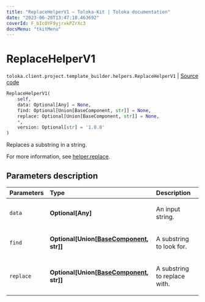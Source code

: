 ```yaml
---
title: "ReplaceHelperV1 — Toloka-Kit | Toloka documentation"
date: "2023-06-20T13:47:10.463692"
coverId: F_bIcOYF9yjrxkPZrXc3
docsMenu: "tkitMenu"
---
```


# ReplaceHelperV1

`toloka.client.project.template_builder.helpers.ReplaceHelperV1` | [Source code](https://github.com/Toloka/toloka-kit/blob/v1.2.0/src/client/project/template_builder/helpers.py#L117)

```python
ReplaceHelperV1(
    self,
    data: Optional[Any] = None,
    find: Optional[Union[BaseComponent, str]] = None,
    replace: Optional[Union[BaseComponent, str]] = None,
    *,
    version: Optional[str] = '1.0.0'
)
```

Replaces a substring in a string.

For more information, see [helper.replace](/docs/template-builder/reference/helper.replace).

## Parameters description

| Parameters | Type | Description |
| :----------| :----| :-----------|
`data`|**Optional\[Any\]**|<p>An input string.</p>
`find`|**Optional\[Union\[[BaseComponent](/docs/toloka-kit/reference/toloka.client.project.template_builder.base.BaseComponent), str\]\]**|<p>A substring to look for.</p>
`replace`|**Optional\[Union\[[BaseComponent](/docs/toloka-kit/reference/toloka.client.project.template_builder.base.BaseComponent), str\]\]**|<p>A substring to replace with.</p>